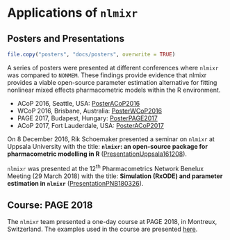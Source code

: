 # Applications of `nlmixr` {#applications}


<!-- ## Posters and Presentations -->
## Posters and Presentations

```r
file.copy("posters", "docs/posters", overwrite = TRUE)
```

A series of posters were presented at different conferences where `nlmixr` was compared to `NONMEM`. These findings provide evidence that nlmixr provides a viable open-source parameter estimation alternative for fitting nonlinear mixed effects pharmacometric models within the R environment.

- ACoP 2016, Seattle, USA: <a href="posters/PosterACoP2016.pdf" target="_blank">PosterACoP2016</a>
- WCoP 2016, Brisbane, Australia: <a href="posters/PosterWCoP2016.pdf" target="_blank">PosterWCoP2016</a>
- PAGE 2017, Budapest, Hungary: <a href="posters/PosterPAGE2017.pdf" target="_blank">PosterPAGE2017</a>
- ACoP 2017, Fort Lauderdale, USA: <a href="posters/PosterACoP2017.pdf" target="_blank">PosterACoP2017</a>

On 8 December 2016, Rik Schoemaker presented a seminar on `nlmixr` at Uppsala University with the title: **`nlmixr`: an open-source package for pharmacometric modelling in R** (<a href="posters/PRESnlmixrUppsala161208.pdf" target="_blank">PresentationUppsala161208</a>).

`nlmixr` was presented at the 12^th^ Pharmacometrics Network Benelux Meeting (29 March 2018) with the title: **Simulation (RxODE) and parameter estimation in `nlmixr`** (<a href="posters/PRES nlmixr PNB 180326.pdf" target="_blank">PresentationPNB180326</a>).


## Course: PAGE 2018

The `nlmixr` team presented a one-day course at PAGE 2018, in Montreux, Switzerland. The examples used in the course are presented [here](https://github.com/nlmixrdevelopment/PAGE-2018).

<!-- ### Examplomycin: a simple PK model with covariates -->

<!-- First, we load required libraries... -->

<!-- ```{r eval=F} -->

<!-- library(gridExtra) -->
<!-- library(RxODE) -->
<!-- library(MASS) -->
<!-- library(data.table) -->
<!-- library(ggplot2) -->
<!-- library(nlmixr) -->
<!-- library(xpose) -->
<!-- library(xpose.nlmixr) -->
<!-- library(shinyMixR) -->
<!-- library(vpc) -->

<!-- ``` -->

<!-- We simulate some PK data for our imaginary compound using `RxODE`: -->

<!-- ```{r eval=F} -->

<!-- mod <- RxODE({ -->
<!--   k10 = CL/V2 -->
<!--   k12 = Q/V2 -->
<!--   k21 = Q/V3 -->
<!--   d/dt(depot) =-KA*depot; -->
<!--   d/dt(centr) = KA*depot - k10*centr - k12*centr + k21*peri; -->
<!--   d/dt(peri)  =                        k12*centr - k21*peri; -->
<!--   C2 = centr/V2; -->
<!--   C3 = peri/V3; -->
<!--   cp = C2 #*(1+cp.err) -->
<!-- }) -->

<!-- theta <- c(TKA=1.05, TCL=0.121, TV2=1.939, -->
<!--            TQ=0.282, TV3=5.65) -->

<!-- omegaCor <- matrix(c(1,    0.5, 0.25, 0.1,  0, -->
<!--                      0.5,  1,   0.5,  0.1,  0, -->
<!--                      0.25, 0.5, 1,    0.1,  0, -->
<!--                      0.1,  0.1, 0.1,  1,    0, -->
<!--                      0,    0,   0,    0,    1), dimnames=list(NULL,c("eta.CL","eta.V2","eta.V3", "eta.Q", "eta.KA")), nrow=5) -->

<!-- iiv.sd <- c(0.25, 0.25, 0.25, 0.3, 0.3) ## SDs of model parameters -->

<!-- iiv <- iiv.sd %*% t(iiv.sd) -->
<!-- omega <- iiv * omegaCor  # covariance matrix -->

<!-- sigma <- diag(1)*0.1 -->
<!-- dimnames(sigma) <- list(NULL, c("cp.err")) -->

<!-- set.seed(740727) -->

<!-- mv <- mvrnorm(40, rep(0, dim(omega)[1]), omega) # Sample from covariance matrix -->

<!-- # Combine population parameters with IIV -->
<!-- params.all <- -->
<!--   data.table( -->
<!--     "ID" = seq(1:40), -->
<!--     "CL" = theta['TCL'] * exp(mv[, 1]), -->
<!--     "V2" = theta['TV2'] * exp(mv[, 2]), -->
<!--     "V3" = theta['TV3'] * exp(mv[, 3]), -->
<!--     "Q"  = theta['TQ']  * exp(mv[, 4]), -->
<!--     "KA" = theta['TKA'] * exp(mv[, 5]), -->
<!--     "WT" = round(rnorm(40,70,15)), -->
<!--     "SEX" = rbinom(n = 40, prob = 0.5, size =1) -->
<!--   ) -->
<!-- # set the doses (looping through the 4 doses) -->
<!-- params.all[, AMT := 1200] -->

<!-- params.all$CL <- params.all$CL * (params.all$WT/70)^0.75 -->
<!-- params.all$V2 <- params.all$V2 * (1 - 0.2 * params.all$SEX) -->

<!-- params.all$lWT <- log(params.all$WT/70) -->

<!-- s = lapply(1:40, function(i) { -->
<!--   # selects the parameters associated with the subject to be simulated -->
<!--   params <- params.all[i] -->
<!--   # creates an eventTable with 7 doses every 24 hours -->
<!--   ev <- eventTable() -->
<!--   ev$add.dosing( -->
<!--     dose = params$AMT, -->
<!--     nbr.doses = 28, -->
<!--     dosing.to = 1, -->
<!--     dosing.interval = 24, -->
<!--     rate = NULL, -->
<!--     start.time = 0 -->
<!--   ) -->

<!--   smp <- c(round(runif(1, 0, 1),3), -->
<!--            round(runif(1, 1, 3),3), -->
<!--            round(runif(1, 3, 6), 3), -->
<!--            round(runif(1, 6, 12), 3), -->
<!--            round(runif(1, 18, 23.9), 3), -->
<!--            round(runif(1, 168, 169),3), -->
<!--            round(runif(1, 169, 171),3), -->
<!--            round(runif(1, 171, 180),3), -->
<!--            round(runif(1, 188, 191.9),3)) -->

<!--   ev$add.sampling(smp) -->

<!--   x <- as.data.table(mod$run(params, ev)) -->
<!--   x$rv <- rnorm(nrow(x), 0, 0.075) -->
<!--   x$DV <- round(x$cp * (1 + x$rv),1) -->
<!--   x$ID <- i -->

<!--   x[, names(params) := params] -->
<!-- }) -->

<!-- sim <- as.data.table(do.call("rbind", s)) -->

<!-- setnames(sim, "time", "TIME") -->

<!-- Dose <- expand.grid(TIME = seq(0, 7 * 24, 24), ID = params.all$ID, DV=0) -->
<!-- Dose <- data.table(merge(Dose, params.all, by = "ID")) -->
<!-- Dose[, EVID := 101] -->

<!-- sim[, EVID := 0] -->
<!-- sim[, AMT := 0] -->

<!-- sim <- sim[,c("ID","TIME","DV","WT","SEX","AMT","EVID")] -->
<!-- dat <- rbind(sim, Dose[,c("ID","TIME","DV","WT","SEX","AMT","EVID")]) -->
<!-- setkey(dat, ID, TIME) -->

<!-- ``` -->


<!-- #### Data exploration -->

<!-- Plotting the data reveals that we are probably dealing with a two-compartmental system (Figure \@ref(fig:plotdata)). That said, let's run through all possibilities. -->

<!-- ```{r eval=F} -->

<!-- dat$Day <- "Day 1" -->
<!-- dat$Day[dat$TIME>167] <- "Day 8" -->

<!-- ggplot(subset(data.frame(dat), EVID==0), aes(TIME, DV)) + geom_point(col="#1F4E79") + -->
<!--   geom_line(aes(group=ID), col="#1F4E79") + -->
<!--   scale_x_continuous("Time (h)") + -->
<!--   scale_y_log10("Concentration (mg/L)") + -->
<!--   facet_wrap(~ Day, scales="free_x") -->

<!-- ``` -->

<!-- ```{r plotdata, fig.cap='Simulated examplomycin data, by day', out.width='80%', fig.align='center', echo=FALSE, eval=TRUE} -->
<!-- knitr::include_graphics("figures/examplomycin_plotdata.png") -->
<!-- ``` -->

<!-- #### Model fitting -->

<!-- Working through model development in the usual way, we eventually arrive at a model which looks like this... -->

<!-- ```{r eval=F} -->

<!-- model.2cpt.ode.wtcl.sexv2 <- function() { -->
<!--   ini({ -->
<!--     tka <- log(1.14) -->
<!--     tcl <- log(0.0190) -->
<!--     tv2  <- log(2.12) -->
<!--     tv3  <- log(20.4) -->
<!--     tq   <- log(0.383) -->
<!--     wteff  <- 0.35 -->
<!--     sexeff <- -0.2 -->
<!--     eta.ka ~ 1 -->
<!--     eta.cl ~ 1 -->
<!--     eta.v2 ~ 1 -->
<!--     eta.v3 ~ 1 -->
<!--     eta.q ~ 1 -->
<!--     prop.err <- 0.075 -->
<!--   }) -->
<!--   model({ -->
<!--     ka <- exp(tka + eta.ka) -->
<!--     cl <- exp(tcl + wteff*lWT + eta.cl) -->
<!--     v2 <- exp(tv2 + sexeff*SEX + eta.v2) -->
<!--     v3 <- exp(tv3 + eta.v3) -->
<!--     q  <- exp(tq + eta.q) -->
<!--     d/dt(depot) = -ka * depot -->
<!--     d/dt(center) = ka * depot - cl / v2 * center + q/v3 * periph - q/v2 * center -->
<!--     d/dt(periph) = q/v2 * center - q/v3 * periph -->
<!--     cp = center / v2 -->
<!--     cp ~ prop(prop.err) -->
<!--   }) -->
<!-- } -->

<!-- fit.2cpt.ode.wtcl.sexv2.saem <- nlmixr(model.2cpt.ode.wtcl.sexv2, dat, est="saem") -->

<!-- ``` -->

<!-- Notice how covariates have been included. `lWT` is pre-processed body weight (`log(WT/70)`) and `SEX` is a binary variable equal to 0 (male) or 1 (female). -->

<!-- We can now have a look at some diagnostics... -->

<!-- ```{r eval=F} -->

<!-- print(fit.2cpt.ode.wtcl.sexv2.saem) -->

<!-- ``` -->

<!-- GOF plots (Figure \@ref(fig:2cptwtsex-xpose)) look OK and the VPC suggests the model does a good job of predicting the data (Figure \@ref(fig:2cptwtsex-vpc)). -->


<!-- ```{r eval=F} -->

<!-- # create xpose data object -->
<!-- xp.2cpt.wtcl.sexv2.ode.saem <- xpose_data_nlmixr(fit.2cpt.ode.wtcl.sexv2.saem,  -->
<!--                                                  xp_theme = theme_xp_nlmixr()) -->

<!-- xp1 <- dv_vs_pred(xp.2cpt.wtcl.sexv2.ode.saem, title = "DV vs PRED",  -->
<!--                   subtitle = NULL, caption = NULL) +  -->
<!--   coord_cartesian(ylim=c(0,1000), xlim=c(0,1000)) -->

<!-- xp2 <- dv_vs_ipred(xp.2cpt.wtcl.sexv2.ode.saem, title = "DV vs IPRED",  -->
<!--                    subtitle = NULL, caption = NULL) +  -->
<!--   coord_cartesian(ylim=c(0,1000), xlim=c(0,1000)) -->

<!-- xp3 <- res_vs_idv(xp.2cpt.wtcl.sexv2.ode.saem, res = "CWRES", title = "CWRES vs time",  -->
<!--                   subtitle = NULL, caption = NULL) +  -->
<!--   coord_cartesian(ylim=c(-3.5,3.5)) -->

<!-- xp4 <- res_vs_pred(xp.2cpt.wtcl.sexv2.ode.saem, res = "CWRES", title = "CWRES vs PRED",  -->
<!--                    subtitle = NULL, caption = NULL)+  -->
<!--   coord_cartesian(ylim=c(-3.5,3.5)) -->

<!-- grid.arrange(xp1, xp2, xp3, xp4, nrow=2) -->

<!-- ``` -->

<!-- ```{r 2cptwtsex-xpose, fig.cap='Basic goodness-of-fit plots for base model with weight on CL and sex on V2', out.width='80%', fig.align='center', echo=FALSE, eval=TRUE} -->
<!-- knitr::include_graphics("figures/examplomycin_xpose.png") -->
<!-- ``` -->


<!-- ```{r eval=F} -->

<!-- vpc(fit.2cpt.ode.wtcl.sexv2.saem, nsim=400,show=list(obs_dv=T)) +  -->
<!--   scale_x_continuous("Time (h)") +  -->
<!--   scale_y_continuous("Examplomycin concentration") -->

<!-- ``` -->


<!-- ```{r 2cptwtsex-vpc, fig.cap='VPC for base model with weight on CL and sex on V2, n=400', out.width='80%', fig.align='center', echo=FALSE, eval=TRUE} -->
<!-- knitr::include_graphics("figures/examplomycin_vpc.png") -->
<!-- ``` -->



